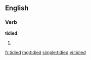 ==English==

===Verb===
'''tidied'''

# {{past of|[[tidy]]}}

[[fr:tidied]]
[[mg:tidied]]
[[simple:tidied]]
[[vi:tidied]]